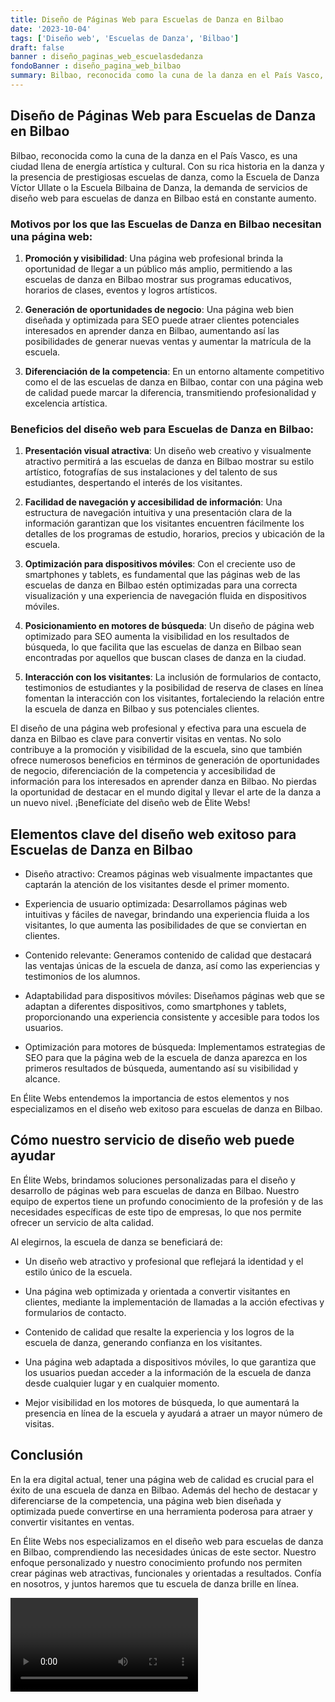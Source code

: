```yaml
---
title: Diseño de Páginas Web para Escuelas de Danza en Bilbao
date: '2023-10-04'
tags: ['Diseño web', 'Escuelas de Danza', 'Bilbao']
draft: false
banner : diseño_paginas_web_escuelasdedanza
fondoBanner : diseño_pagina_web_bilbao
summary: Bilbao, reconocida como la cuna de la danza en el País Vasco, es una ciudad llena de energía artística y cultural. Con su rica historia en la danza y la presencia de prestigiosas escuelas de danza, como la Escuela de Danza Víctor Ullate o la Escuela Bilbaina de Danza, la demanda de servicios de diseño web para escuelas de danza en Bilbao está en constante aumento.
---
```


## Diseño de Páginas Web para Escuelas de Danza en Bilbao

Bilbao, reconocida como la cuna de la danza en el País Vasco, es una ciudad llena de energía artística y cultural. Con su rica historia en la danza y la presencia de prestigiosas escuelas de danza, como la Escuela de Danza Víctor Ullate o la Escuela Bilbaina de Danza, la demanda de servicios de diseño web para escuelas de danza en Bilbao está en constante aumento.

### Motivos por los que las Escuelas de Danza en Bilbao necesitan una página web:

1. **Promoción y visibilidad**: Una página web profesional brinda la oportunidad de llegar a un público más amplio, permitiendo a las escuelas de danza en Bilbao mostrar sus programas educativos, horarios de clases, eventos y logros artísticos.

2. **Generación de oportunidades de negocio**: Una página web bien diseñada y optimizada para SEO puede atraer clientes potenciales interesados en aprender danza en Bilbao, aumentando así las posibilidades de generar nuevas ventas y aumentar la matrícula de la escuela.

3. **Diferenciación de la competencia**: En un entorno altamente competitivo como el de las escuelas de danza en Bilbao, contar con una página web de calidad puede marcar la diferencia, transmitiendo profesionalidad y excelencia artística.

### Beneficios del diseño web para Escuelas de Danza en Bilbao:

1. **Presentación visual atractiva**: Un diseño web creativo y visualmente atractivo permitirá a las escuelas de danza en Bilbao mostrar su estilo artístico, fotografías de sus instalaciones y del talento de sus estudiantes, despertando el interés de los visitantes.

2. **Facilidad de navegación y accesibilidad de información**: Una estructura de navegación intuitiva y una presentación clara de la información garantizan que los visitantes encuentren fácilmente los detalles de los programas de estudio, horarios, precios y ubicación de la escuela.

3. **Optimización para dispositivos móviles**: Con el creciente uso de smartphones y tablets, es fundamental que las páginas web de las escuelas de danza en Bilbao estén optimizadas para una correcta visualización y una experiencia de navegación fluida en dispositivos móviles.

4. **Posicionamiento en motores de búsqueda**: Un diseño de página web optimizado para SEO aumenta la visibilidad en los resultados de búsqueda, lo que facilita que las escuelas de danza en Bilbao sean encontradas por aquellos que buscan clases de danza en la ciudad.

5. **Interacción con los visitantes**: La inclusión de formularios de contacto, testimonios de estudiantes y la posibilidad de reserva de clases en línea fomentan la interacción con los visitantes, fortaleciendo la relación entre la escuela de danza en Bilbao y sus potenciales clientes.

El diseño de una página web profesional y efectiva para una escuela de danza en Bilbao es clave para convertir visitas en ventas. No solo contribuye a la promoción y visibilidad de la escuela, sino que también ofrece numerosos beneficios en términos de generación de oportunidades de negocio, diferenciación de la competencia y accesibilidad de información para los interesados en aprender danza en Bilbao. No pierdas la oportunidad de destacar en el mundo digital y llevar el arte de la danza a un nuevo nivel. ¡Benefíciate del diseño web de Élite Webs!

<GifSeo />

<Cta />

## Elementos clave del diseño web exitoso para Escuelas de Danza en Bilbao

- Diseño atractivo: Creamos páginas web visualmente impactantes que captarán la atención de los visitantes desde el primer momento.

- Experiencia de usuario optimizada: Desarrollamos páginas web intuitivas y fáciles de navegar, brindando una experiencia fluida a los visitantes, lo que aumenta las posibilidades de que se conviertan en clientes.

- Contenido relevante: Generamos contenido de calidad que destacará las ventajas únicas de la escuela de danza, así como las experiencias y testimonios de los alumnos.

- Adaptabilidad para dispositivos móviles: Diseñamos páginas web que se adaptan a diferentes dispositivos, como smartphones y tablets, proporcionando una experiencia consistente y accesible para todos los usuarios.

- Optimización para motores de búsqueda: Implementamos estrategias de SEO para que la página web de la escuela de danza aparezca en los primeros resultados de búsqueda, aumentando así su visibilidad y alcance.

En Élite Webs entendemos la importancia de estos elementos y nos especializamos en el diseño web exitoso para escuelas de danza en Bilbao.

## Cómo nuestro servicio de diseño web puede ayudar

En Élite Webs, brindamos soluciones personalizadas para el diseño y desarrollo de páginas web para escuelas de danza en Bilbao. Nuestro equipo de expertos tiene un profundo conocimiento de la profesión y de las necesidades específicas de este tipo de empresas, lo que nos permite ofrecer un servicio de alta calidad.

Al elegirnos, la escuela de danza se beneficiará de:

- Un diseño web atractivo y profesional que reflejará la identidad y el estilo único de la escuela.

- Una página web optimizada y orientada a convertir visitantes en clientes, mediante la implementación de llamadas a la acción efectivas y formularios de contacto.

- Contenido de calidad que resalte la experiencia y los logros de la escuela de danza, generando confianza en los visitantes.

- Una página web adaptada a dispositivos móviles, lo que garantiza que los usuarios puedan acceder a la información de la escuela de danza desde cualquier lugar y en cualquier momento.

- Mejor visibilidad en los motores de búsqueda, lo que aumentará la presencia en línea de la escuela y ayudará a atraer un mayor número de visitas.

## Conclusión

En la era digital actual, tener una página web de calidad es crucial para el éxito de una escuela de danza en Bilbao. Además del hecho de destacar y diferenciarse de la competencia, una página web bien diseñada y optimizada puede convertirse en una herramienta poderosa para atraer y convertir visitantes en ventas.

En Élite Webs nos especializamos en el diseño web para escuelas de danza en Bilbao, comprendiendo las necesidades únicas de este sector. Nuestro enfoque personalizado y nuestro conocimiento profundo nos permiten crear páginas web atractivas, funcionales y orientadas a resultados. Confía en nosotros, y juntos haremos que tu escuela de danza brille en línea.

<Video />

<CtaBot job='Escuelas de Danza' city='Bilbao'/>

<Gmaps query='Bilbao+españa+maps' />